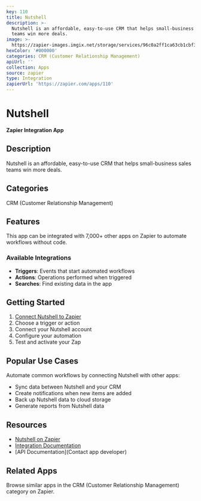 ```yaml
---
key: 110
title: Nutshell
description: >-
  Nutshell is an affordable, easy-to-use CRM that helps small-business sales
  teams win more deals.
image: >-
  https://zapier-images.imgix.net/storage/services/96c0a2ff1ca63cb1cbf38ce6c21f44a1.png?auto=format%2Ccompress&ixlib=python-3.0.0&q=50
hexColor: '#000000'
categories: CRM (Customer Relationship Management)
apiUrl: ''
collection: Apps
source: zapier
type: Integration
zapierUrl: 'https://zapier.com/apps/110'
---
```

# Nutshell

**Zapier Integration App**

## Description

Nutshell is an affordable, easy-to-use CRM that helps small-business sales teams win more deals.

## Categories

CRM (Customer Relationship Management)

## Features

This app can be integrated with 7,000+ other apps on Zapier to automate workflows without code.

### Available Integrations

- **Triggers**: Events that start automated workflows
- **Actions**: Operations performed when triggered
- **Searches**: Find existing data in the app

## Getting Started

1. [Connect Nutshell to Zapier](https://zapier.com/apps/110)
2. Choose a trigger or action
3. Connect your Nutshell account
4. Configure your automation
5. Test and activate your Zap

## Popular Use Cases

Automate common workflows by connecting Nutshell with other apps:

- Sync data between Nutshell and your CRM
- Create notifications when new items are added
- Back up Nutshell data to cloud storage
- Generate reports from Nutshell data

## Resources

- [Nutshell on Zapier](https://zapier.com/apps/110)
- [Integration Documentation](https://zapier.com/apps/110/integrations)
- [API Documentation](Contact app developer)

## Related Apps

Browse similar apps in the CRM (Customer Relationship Management) category on Zapier.
